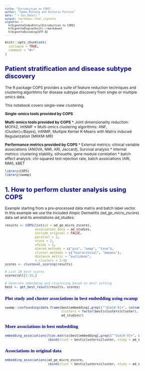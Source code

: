 ```yaml
---
title: "Introduction to COPS"
author: "Teemu Rintala and Vittorio Fortino"
date: "`r Sys.Date()`"
output: rmarkdown::html_vignette
vignette: >
  %\VignetteIndexEntry{Introduction to COPS}
  %\VignetteEngine{knitr::rmarkdown}
  %\VignetteEncoding{UTF-8}
---
```


<style type="text/css">

body{ /* Normal  */
      font-size: 12px;
  }
td {  /* Table  */
  font-size: 10px;
}
h1.title {
  font-size: 30px;
  color: DarkRed;
}
h1 { /* Header 1 */
  font-size: 24px;
  color: DarkBlue;
}
h2 { /* Header 2 */
    font-size: 20px;
  color: DarkBlue;
}
h3 { /* Header 3 */
  font-size: 15px;
  font-family: "Times New Roman", Times, serif;
  color: DarkBlue;
}
code.r{ /* Code block */
    font-size: 10px;
}
pre { /* Code block - determines code spacing between lines */
    font-size: 10px;
}
</style>

```r
knitr::opts_chunk$set(
  collapse = TRUE,
  comment = "#>"
)
```

## Patient stratification and disease subtype discovery

The R package COPS provides a suite of feature reduction techniques and clustering algorithms for disease subtype discovery from single or multiple omics data. 

This notebook covers single-view clustering. 

**Single-omics tools provided by COPS**
\itemize{
  \item Knowledge-driven feature extraction: GSVA, DiffRank, RWR-FGSEA
  \item Dimensional reduction: PCA, t-SNE, UMAP
  \item Single-omics clustering algorithms: k-means++, agglomerative hierarchical clustering, DIANA, Gaussian Mixture Models (GMMs), kernel k-means, knn graph community detection
}


**Multi-omics tools provided by COPS**
* Joint dimensionality reduction: MOFA2, IntNMF
* Multi-omics clustering algorithms: ANF, iCluster(+/Bayes), IntNMF, Multiple Kernel K-Means with Matrix induced Regularization (MKKM-MR)

**Performance metrics provided by COPS** 
* External metrics: clinical variable associations (ANOVA, NMI, ARI, Jaccard), Survival analysis
* Internal metrics: clustering stability, silhouette, gene module correlation
* batch effect analysis: chi-squared test rejection rate, batch associations (ARI, NMI), kBET

```r
library(COPS)
library(swamp)
```

## 1. How to perform cluster analysis using COPS

Example starting from a pre-processed data matrix and batch label vector. In this example we use the included Atopic Dermatitis (*ad_ge_micro_zscore*) data set and its annotations *ad_studies*. 

```r
results <- COPS(list(ad = ad_ge_micro_zscore), 
                association_data = ad_studies, 
                include_original = FALSE, 
                parallel = 2, 
                nruns = 2, 
                nfolds = 5, 
                dimred_methods = c("pca", "umap", "tsne"),
                cluster_methods = c("hierarchical", "kmeans"),
                distance_metric = "euclidean", 
                n_clusters = 2:4)
scores <- clusteval_scoring(results)

# List 10 best scores
scores$all[1:10,]
```
```r
# Generate embedding and clustering based on best setting
best <- get_best_result(results, scores)
```

### Plot study and cluster associations in best embedding using swamp
```r
swamp::confounding(data.frame(best$embedding[,grepl("^dim[0-9]+", colnames(best$embedding))], 
                              clusters = factor(best$clusters$cluster), 
                              ad_studies))
```

### More associations in best embedding
```r
embedding_associations(t(as.matrix(best$embedding[,grepl("^dim[0-9]+", colnames(best$embedding))])), 
                       cbind(clust = best$clusters$cluster, study = ad_studies))
```

### Associations in original data
```r
embedding_associations(ad_ge_micro_zscore,
                       cbind(clust = best$clusters$cluster, study = ad_studies))
```



